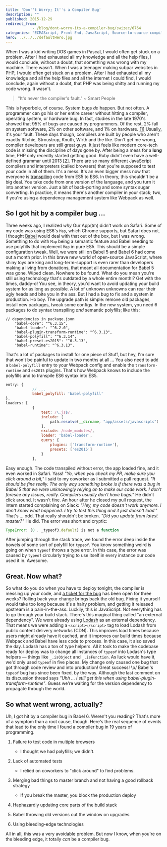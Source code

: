 ```yaml
---
title: 'Don''t Worry; It''s a Compiler Bug'
description: ""
published: 2015-12-29
redirect_from: 
            - /blog/dont-worry-its-a-compiler-bug/swizec/6764
categories: "ECMAScript, Front End, JavaScript, Source-to-source compiler, Technical"
hero: ../../../defaultHero.jpg
---
```

When I was a kid writing DOS games in Pascal, I would often get stuck on a problem. After I had exhausted all my knowledge and all the help files, I would conclude, without a doubt, that something was wrong with my machine. There wasn&#x27;t. When I was a teenager making subpar websites in PHP, I would often get stuck on a problem. After I had exhausted all my knowledge and all the help files and all the internet I could find, I would conclude, again without a doubt, that PHP was being shitty and running my code wrong. It wasn&#x27;t.

> &quot;It&#x27;s never the compiler&#x27;s fault.&quot; ~ Smart People

This is hyperbole, of course. System bugs _do_ happen. But not often. A programmer can go his or her entire career without hitting a compiler, operating system, or hardware bug. In fact, studies in the late 1970&#x27;s showed that 95% of bugs are caused by programmers. Of the rest, 2% fall on system software, 2% on other software, and 1% on hardware. [\[1\]](http://blog.codinghorror.com/the-first-rule-of-programming-its-always-your-fault/) Usually, it&#x27;s your fault. These days though, compilers are built by people who aren&#x27;t exactly Ritchie, Stroustrup, Knuth, Wirth and the like. Don&#x27;t get me wrong, compiler developers are still great guys. It just feels like modern core-tech code is missing the discipline of days gone by. After being a mess for a **long** time, PHP only recently started getting good. Ruby didn&#x27;t even have a well-defined grammar until 2013 [\[2\]](http://programmingisterrible.com/post/42432568185/how-to-parse-ruby). There are so many different JavaScript compilers and interpreters (called browsers) that you&#x27;re supposed to test your code in all of them. It&#x27;s a mess. It&#x27;s an even bigger mess now that everyone is [transpiling](http://en.wikipedia.org/wiki/Source-to-source_compiler "Source-to-source compiler") code from ES5 to ES6. In theory, this shouldn&#x27;t be a big deal. You take code from one version of the language, and you turn it into another version. Just a bit of back-porting and some syntax sugar converting. In practice, it means there&#x27;s another compiler in your stack; two, if you&#x27;re using a dependency management system like Webpack as well.

## So I got hit by a compiler bug ...

Three weeks ago, I realized _why_ Our App(tm) didn&#x27;t work on Safari. Some of my code was using ES6&#x27;s `Map`, which Chrome supports, but Safari does not. I thought [Babel](https://babeljs.io/) would deal with that out of the box, but I was wrong. Something to do with `Map` being a semantic feature and Babel needing to use polyfills that implement `Map` in pure ES5. This should be a simple configuration tweak. Well, we were still on Babel 5 and Babel 6 had come out a month prior. In this brave new world of open-source JavaScript, where shiny toys are king and long-term-support is even rarer than developers making a living from donations, that meant all documentation for Babel 5 was gone. Wiped clean. Nowhere to be found. What do you mean you&#x27;re still using technology that&#x27;s outdated by a whole entire month!? Get with the times, daddy-o! You see, in theory, you&#x27;d want to avoid updating your build system for as long as possible. A lot of unknown unknowns can rear their ugly heads and bite you in the ass. But I had a bug to fix and a system in production. Ho boy. The upgrade path is simple: remove old packages, install new packages, tweak some configs. In the new system, you need 6 packages to do syntax transpiling _and_ semantic polyfills; like this:

```son
// dependencies in package.json
    "babel-core": "^6.3.15",
    "babel-loader": "^6.2.0",
    "babel-plugin-transform-runtime": "^6.3.13",
    "babel-polyfill": "^6.3.14",
    "babel-preset-es2015": "^6.3.13",
    "babel-runtime": "^6.3.13",
```

That&#x27;s a lot of packages to install for one piece of Stuff, but hey, I&#x27;m sure that won&#x27;t be painful to update in two months at all … You also need to add a `babel-polyfill` entry to your Webpack config and enable the `transform-runtime` and `es2015` plugins. That&#x27;s how Webpack knows to include the polyfills and to transpile ES6 syntax into ES5.

```javascript
entry: {
            // ...
            babel_polyfill: 'babel-polyfill'
},
loaders: [
            {
                test: /\.js$/,
                include: [
                    path.resolve(__dirname, "app/assets/javascripts")
                ],
                exclude: /node_modules/,
                loader: 'babel-loader',
                query: {
                    plugins: ['transform-runtime'],
                    presets: ['es2015']
                }
            },
```

Easy enough. The code transpiled without error, the app loaded fine, and it even worked in Safari. Yass! _&quot;Yo, when you check my PR, make sure you click around a bit,&quot;_ I said to my coworker as I submitted a pull request. _&quot;It should be fine really. The only way something broke is if there was a bug in Babel 5 that we were unknowingly relying on to make our code work. I don&#x27;t foresee any issues, really. Compilers usually don&#x27;t have bugs.&quot;_ He didn&#x27;t click around. It wasn&#x27;t fine. An hour after he closed my pull request, the intern started complaining on Slack: _&quot;Hey, my code doesn&#x27;t work anymore. I don&#x27;t know what happened. I try to test this thing and it just doesn&#x27;t load.&quot;_ That&#x27;s … odd. That really shouldn&#x27;t be broken. _&quot;Did you update from latest master?&quot;_ He did. The error was short and cryptic:

```javascript
TypeError: (0 , _typeof3.default) is not a function
```

After jumping through the stack trace, we found the error deep inside the bowels of some sort of polyfill for `typeof`. You know something weird is going on when `typeof` throws a type error. In this case, the error was caused by `typeof` circularly trying to use itself in every instance our code used it in. Awesome.

## Great. Now what?

So what do you do when you have to deploy tonight, the compiler is messing up your code, and [a ticket for the bug](https://phabricator.babeljs.io/T6644) has been open for three weeks? Rolling back your change brings back the old bug. Fixing it yourself would take too long because it&#x27;s a hairy problem, and getting it released upstream is a pain-in-the-ass. Luckily, this is JavaScript. Not everything has to go through your build stack. There&#x27;s this magical thing called &quot;an external dependency&quot;. We were already using [Lodash](https://lodash.com/) as an external dependency. That means we were adding a `<script></script>` tag to load Lodash from public content delivery networks (CDN). This improves load times because users might already have it cached, and it improves our build times because Webpack and Babel have less code to process. In this case, it also saved the day. Lodash has a ton of type helpers. All it took to make the codebase ready for deploy was to change all instances of `typeof` into Lodash&#x27;s type helpers — things like `_.isObject` and `_.isFunction`. As luck would have it, we&#x27;d only used `typeof` in five places. My change only caused one bug that got through code review and into production! Great success! \\o/ Babel&#x27;s `typeof` bug has since been fixed, by the way. Although the last comment on its discussion thread says _&quot;Uhh ... I still get this when using babel-plugin-transform-runtime&quot;_. Guess we&#x27;re waiting for the version dependency to propagate through the world.

## So what went wrong, actually?

Uh, I got hit by a compiler bug in Babel 6. Weren&#x27;t you reading? That&#x27;s more of a symptom than a root cause, though. Here&#x27;s the real sequence of events that lead to the only time I found a compiler bug in 19 years of programming.

1. Failure to test code in multiple browsers

   - I thought we had polyfills; we didn&#x27;t.

2. Lack of automated tests

   - I relied on coworkers to &quot;click around&quot; to find problems.

3. Merging bad things to master branch and not having a good rollback strategy

   - If you break the master, you block the production deploy

4. Haphazardly updating core parts of the build stack

5. Babel throwing old versions out the window on upgrades

6. Using bleeding-edge technologies

All in all, this was a very avoidable problem. But now I know, when you&#x27;re on the bleeding edge, it totally _can_ be a compiler bug.
